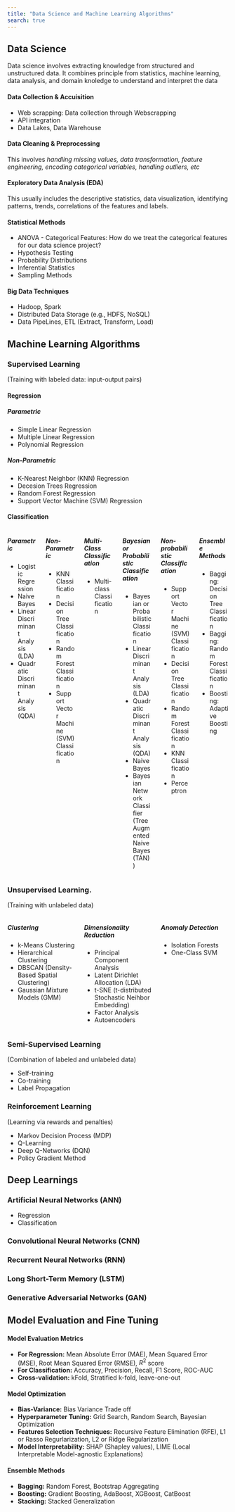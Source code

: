 ```yaml
---
title: "Data Science and Machine Learning Algorithms"
search: true
---
```



## **Data Science**  
Data science involves extracting knowledge from structured and unstructured data. It combines principle from statistics, machine learning, data analysis, and domain knoledge to understand and interpret the data

#### Data Collection \& Accuisition  

- Web scrapping: Data collection through Webscrapping  
- API integration  
- Data Lakes, Data Warehouse  

#### Data Cleaning \& Preprocessing  

This involves *handling missing values, data transformation, feature engineering, encoding categorical variables, handling outliers, etc*  

#### Exploratory Data Analysis (EDA)  

This usually includes the descriptive statistics, data visualization, identifying patterns, trends, correlations of the features and labels.  
  
#### Statistical Methods  

- ANOVA - Categorical Features: How do we treat the categorical features for our data science project?
- Hypothesis Testing  
- Probability Distributions  
- Inferential Statistics  
- Sampling Methods  

#### Big Data Techniques  

- Hadoop, Spark  
- Distributed Data Storage  (e.g., HDFS, NoSQL)
- Data PipeLines, ETL (Extract, Transform, Load)

## Machine Learning Algorithms  

### Supervised Learning  
(Training with labeled data: input-output pairs)  

#### **Regression**  

::::{.grid}
:::{.g-col-6}
##### Parametric    

- Simple Linear Regression
- Multiple Linear Regression
- Polynomial Regression
:::  

:::{.g-col-6}
##### Non-Parametric  

- K-Nearest Neighbor (KNN) Regression
- Decesion Trees Regression
- Random Forest Regression
- Support Vector Machine (SVM) Regression
:::
::::  

#### **Classification**  

::::{.columns}
:::{.column width="33%"}
##### Parametric    

- Logistic Regression
- Naive Bayes
- Linear Discriminant Analysis (LDA)
- Quadratic Discriminant Analysis (QDA)
:::  

:::{.column width="33%"}
##### Non-Parametric  

- KNN Classification
- Decision Tree Classification
- Random Forest Classification
- Support Vector Machine (SVM) Classification
:::  

:::{.column width="33%"}
##### Multi-Class Classification  

- Multi-class Classification
:::  


:::{.column width="33%"}
##### Bayesian or Probabilistic Classification  

- Bayesian or Probabilistic Classification
- Linear Discriminant Analysis (LDA)
- Quadratic Discriminant Analysis (QDA)  
- Naive Bayes 
- Bayesian Network Classifier (Tree Augmented Naive Bayes (TAN))
:::  

:::{.column width="33%"}
##### Non-probabilistic Classification  

- Support Vector Machine (SVM) Classification
- Decision Tree Classification
- Random Forest Classification
- KNN Classification
- Perceptron
:::  

:::{.column width="33%"}
##### Ensemble Methods  

- Bagging: Decision Tree Classification
- Bagging: Random Forest Classification
- Boosting: Adaptive Boosting
:::
::::  


### Unsupervised Learning. 
(Training with unlabeled data)  

::::{.columns}
:::{.column width="33%"}
##### Clustering      

- k-Means Clustering
- Hierarchical Clustering  
- DBSCAN (Density-Based Spatial Clustering)  
- Gaussian Mixture Models (GMM)
:::  

:::{.column width="33%"}
##### Dimensionality Reduction  

- Principal Component Analysis
- Latent Dirichlet Allocation (LDA)
- t-SNE (t-distributed Stochastic Neihbor Embedding)  
- Factor Analysis  
- Autoencoders  
:::  

:::{.column width="33%"}
##### Anomaly Detection  

- Isolation Forests  
- One-Class SVM
:::
::::    

### Semi-Supervised Learning  
(Combination of labeled and unlabeled data)  

- Self-training  
- Co-training  
- Label Propagation 

### Reinforcement Learning  
(Learning via rewards and penalties)  

- Markov Decision Process (MDP)  
- Q-Learning  
- Deep Q-Networks (DQN)  
- Policy Gradient Method  

## **$\text{Deep Learnings}$**  

### **$\text{Artificial Neural Networks (ANN)}$**    

- Regression
- Classification

### **$\text{Convolutional Neural Networks (CNN)}$**     
  
### **$\text{Recurrent Neural Networks (RNN)}$**    
### **$\text{Long Short-Term Memory (LSTM)}$**    
### **$\text{Generative Adversarial Networks (GAN)}$**    

## **$\text{Model Evaluation and Fine Tuning}$**  

#### Model Evaluation Metrics  

- **For Regression:** Mean Absolute Error (MAE), Mean Squared Error (MSE), Root Mean Squared Error (RMSE), $R^2$ score  
- **For Classification:** Accuracy, Precision, Recall, F1 Score, ROC-AUC
- **Cross-validation:** kFold, Stratified k-fold, leave-one-out  

#### Model Optimization  

- **Bias-Variance:** Bias Variance Trade off
- **Hyperparameter Tuning:** Grid Search, Random Search, Bayesian Optimization  
- **Features Selection Techniques:** Recursive Feature Elimination (RFE), L1 or Rasso Regurlarization, L2 or Ridge Regularization
- **Model Interpretability:** SHAP (Shapley values), LIME (Local Interpretable Model-agnostic Explanations)  

#### Ensemble Methods  

- **Bagging:** Random Forest, Bootstrap Aggregating  
- **Boosting:** Gradient Boosting, AdaBoost, XGBoost, CatBoost  
- **Stacking:** Stacked Generalization

